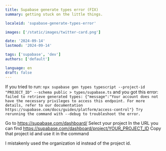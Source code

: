 ```yaml
---
title: Supabase generate types error (FIX)
summary: getting stuck on the little things.

localeid: 'supabase-generate-types-error'

images: ['/static/images/twitter-card.png']

date: '2024-09-14'
lastmod: '2024-09-14'

tags: ['supabase', 'dev']
authors: ['default']

language: en
draft: false
---
```


If you tried to run:
`npx supabase gen types typescript --project-id "PROJECT_ID" --schema public > types/supabase.ts`
and you got this error:
`failed to retrieve generated types: {"message":"Your account does not have the necessary privileges to access this endpoint. For more details, refer to our documentation https://supabase.com/docs/guides/platform/access-control"}
Try rerunning the command with --debug to troubleshoot the error.`

Go to https://supabase.com/dashboard/
Select your project
In the URL you can find https://supabase.com/dashboard/project/YOUR_PROJECT_ID
Copy that project id and use it in the command

I mistakenly used the organization id instead of the project id.
